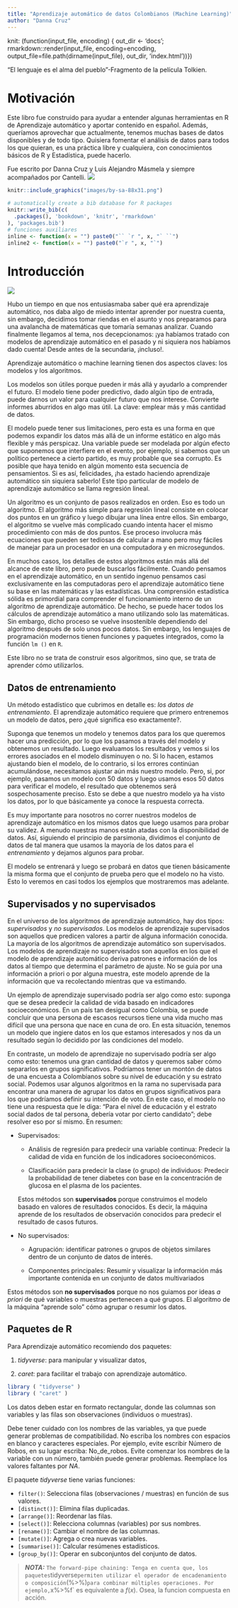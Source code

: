 ```yaml
--- 
title: "Aprendizaje automático de datos Colombianos (Machine Learning)"
author: "Danna Cruz"
---
```

knit: (function(input_file, encoding) {
  out_dir <- 'docs';
  rmarkdown::render(input_file,
 encoding=encoding,
 output_file=file.path(dirname(input_file), out_dir, 'index.html'))})

"El lenguaje es el alma del pueblo"-Fragmento de la película Tolkien. 

# Motivación{-}


Este libro fue construido para ayudar a entender algunas herramientas en R de Aprendizaje automático y aportar contenido en español. Además, queríamos  aprovechar que actualmente, tenemos muchas bases de datos disponibles y de todo tipo. Quisiera fomentar el análisis de datos para todos los que quieran, es una práctica libre y cualquiera, con conocimientos básicos de R y Estadística, puede hacerlo. 

Fue escrito por Danna Cruz y Luis Alejandro Másmela y siempre acompañados por Cantelli. 
![ ](images/CANTE.JPG)


```r
knitr::include_graphics("images/by-sa-88x31.png")
```

```r
# automatically create a bib database for R packages
knitr::write_bib(c(
  .packages(), 'bookdown', 'knitr', 'rmarkdown'
), 'packages.bib')
# funciones auxiliares
inline <- function(x = "") paste0("`` `r ", x, "` ``")
inline2 <- function(x = "") paste0("`r ", x, "`")
```



# Introducción {#intro}

![ ](images/meme1.jpeg)

Hubo un tiempo en que nos entusiasmaba saber qué era aprendizaje automático, nos daba algo de miedo intentar aprender por nuestra cuenta, sin embargo, decidimos tomar riendas en el asunto y nos preparamos para una avalancha de matemáticas que tomaría semanas analizar. Cuando finalmente llegamos al tema, nos decepcionamos: ¡ya habíamos tratado con modelos de aprendizaje automático en el pasado y ni siquiera nos habíamos dado cuenta! Desde antes de la secundaria, ¡incluso!.

Aprendizaje automático o machine learning tienen dos aspectos claves: los modelos y los algoritmos. 

Los modelos son útiles porque pueden ir más allá y ayudarlo a comprender el futuro. El modelo tiene poder predictivo, dado algún tipo de entrada, puede darnos un valor para cualquier futuro que nos interese. Convierte informes aburridos en algo mas útil. La clave: emplear más y más cantidad de datos.

El modelo puede tener sus limitaciones, pero esta es una forma en que podemos expandir los datos más allá de un informe estático en algo más flexible y más perspicaz. Una variable puede ser modelada por algún efecto que suponemos que interfiere en el evento, por ejemplo, si sabemos que un político pertenece a cierto partido, es muy probable que sea corrupto. Es posible que haya tenido en algún momento esta secuencia de pensamientos. Si es así, felicidades, ¡ha estado haciendo aprendizaje automático sin siquiera saberlo! Este tipo particular de modelo de aprendizaje automático se llama regresión lineal. 

Un algoritmo es un conjunto de pasos realizados en orden. Eso es todo un algoritmo. El algoritmo más simple para regresión lineal consiste en colocar dos puntos en un gráfico y luego dibujar una línea entre ellos. Sin embargo, el algoritmo se vuelve más complicado cuando intenta hacer el mismo procedimiento con más de dos puntos. Ese proceso involucra más ecuaciones que pueden ser tediosas de calcular a mano pero muy fáciles de manejar para un procesador en una computadora y en microsegundos.

En muchos casos, los detalles de estos algoritmos están más allá del alcance de este libro, pero puede buscarlos fácilmente. Cuando pensamos en el aprendizaje automático, en un sentido ingenuo pensamos casi exclusivamente en las computadoras pero el aprendizaje automático tiene su base en las matemáticas y las estadísticas. Una comprensión estadística sólida es primordial para comprender el funcionamiento interno de un algoritmo de aprendizaje automático.  De hecho, se puede hacer todos los cálculos de aprendizaje automático a mano utilizando solo las matemáticas. Sin embargo, dicho proceso se vuelve insostenible dependiendo del algoritmo después de solo unos pocos datos. Sin embargo, los lenguajes de programación modernos tienen funciones y paquetes integrados, como la función `lm ()`  en `R`. 

Este libro no se trata de construir esos algoritmos, sino que, se trata de aprender cómo utilizarlos. 


## Datos de entrenamiento

Un método estadístico que cubrimos en detalle es: *los datos de entrenamiento*. El aprendizaje automático requiere que primero entrenemos un modelo de datos, pero ¿qué significa eso exactamente?. 

Suponga que tenemos un modelo y tenemos datos para los que queremos hacer una predicción, por lo que los pasamos a través del modelo y obtenemos un resultado. Luego evaluamos los resultados y vemos si los errores asociados en el modelo disminuyen o no. Si lo hacen, estamos ajustando bien el modelo, de lo contrario, si los errores continúan acumulándose, necesitamos ajustar aún más nuestro modelo. Pero, si, por ejemplo, pasamos un modelo con 50 datos y luego usamos esos 50 datos para verificar el modelo, el resultado que obtenemos será sospechosamente preciso. Esto se debe a que nuestro modelo ya ha visto los datos, por lo que básicamente ya conoce la respuesta correcta.

Es muy importante para nosotros no correr nuestros modelos de aprendizaje automático en los mismos datos que luego usamos para probar su validez. A menudo nuestras manos están atadas con la disponibilidad de datos. Así, siguiendo el principio de parsimonia, dividimos el conjunto de datos de tal manera que usamos la mayoría de los  datos para el *entrenamiento* y dejamos algunos para probar.

El modelo se entrenará y luego se probará en datos que tienen básicamente la misma forma que el conjunto de prueba pero que el modelo no ha visto. Esto lo veremos en casi todos los ejemplos que mostraremos mas adelante.


## Supervisados y no supervisados

En el universo de los algoritmos de aprendizaje automático, hay dos tipos: *supervisados* y *no supervisados*. Los modelos de aprendizaje supervisados son aquellos que predicen valores a partir de alguna información conocida. La mayoría de los algoritmos de aprendizaje automático son supervisados. Los modelos de aprendizaje no supervisados son aquellos en los que el modelo de aprendizaje automático deriva patrones e información de los datos al tiempo que determina el parámetro de ajuste. No se guia por una información a priori o por alguna muestra, este modelo aprende de la información que va recolectando mientras que va estimando.


Un ejemplo de aprendizaje supervisado podría ser algo como esto: suponga que se desea predecir la calidad de vida basado en indicadores socioeconómicos. En un país tan desigual como Colombia, se puede concluir que una persona de escasos recursos tiene una vida mucho mas difícil que una persona que nace en cuna de oro. En esta situación, tenemos un modelo que ingiere datos en los que estamos interesados y nos da un resultado según lo decidido por las condiciones del modelo.

En contraste, un modelo de aprendizaje no supervisado podría ser algo como esto: tenemos una gran cantidad de datos y queremos saber cómo separarlos en grupos significativos. Podríamos tener un montón de datos de una encuesta a Colombianos sobre su nivel de educación y su estrato social. Podemos usar algunos algoritmos en la rama no supervisada para encontrar una manera de agrupar los datos en grupos significativos para los que podríamos definir su intención de voto. En este caso, el modelo no tiene una respuesta que le diga: "Para el nivel de educación y el estrato social dados de tal persona, debería votar por cierto candidato"; debe resolver eso por sí mismo. En resumen:

* Supervisados:

  + Análisis de regresión para predecir una variable continua: Predecir la calidad de vida en función de los indicadores socioeconómicos. 
  
  + Clasificación para predecir la clase (o grupo) de individuos: Predecir la probabilidad de tener diabetes con base en la concentración de glucosa en el plasma de los pacientes.
  
  Estos métodos son **supervisados** porque construimos el modelo basado en valores de resultados conocidos. Es decir, la máquina aprende de los resultados de observación conocidos para predecir el resultado de casos futuros.
  
* No supervisados:

  + Agrupación: identificar patrones o grupos de objetos similares dentro de un conjunto de datos de interés. 
 
  + Componentes principales: Resumir y visualizar la información más importante contenida en un conjunto de datos multivariados
  
Estos métodos son **no supervisados** porque no nos guiamos por ideas *a priori* de qué variables o muestras pertenecen a qué grupos. El algoritmo de la máquina "aprende solo" cómo agrupar o resumir los datos.



## Paquetes de R

Para Aprendizaje automático recomiendo dos paquetes:

1. *tidyverse*: para manipular y visualizar datos,

2. *caret*: para facilitar el trabajo con aprendizaje automático. 


```r
library ( "tidyverse" )
library ( "caret" ) 
```

Los datos deben estar en formato rectangular, donde las columnas son variables y las filas son observaciones (individuos o muestras). 

Debe tener cuidado con los nombres de las variables, ya que puede generar problemas de compatibilidad. No escriba los nombres con espacios en blanco y caracteres especiales.  Por ejemplo, evite escribir Número de Robos, en su lugar escriba: No_de_robos. Evite comenzar los nombres de la variable con un número, también puede generar problemas. Reemplace los valores faltantes por *NA*.


El paquete *tidyverse* tiene varias funciones:

- `filter()`: Selecciona filas (observaciones / muestras) en función de sus valores. 
- `[distinct()]`: Elimina filas duplicadas. 
- `[arrange()]`: Reordenar las filas. 
- `[select()]`: Relecciona columnas (variables) por sus nombres. 
- `[rename()]`: Cambiar el nombre de las columnas. 
- `[mutate()]`: Agrega o crea nuevas variables. 
- `[summarise()]`: Calcular resúmenes estadísticos.
- `[group_by()]`: Operar en subconjuntos del conjunto de datos.


> **_NOTA:_** `The forward-pipe chaining: Tenga en cuenta que, los paquetes `tidyverse` permiten utilizar el operador de encadenamiento o composición `(%>%)` para combinar múltiples operaciones. Por ejemplo, `x%>%f` es equivalente a $f (x)$. Osea, la funcion compuesta en acción. 




